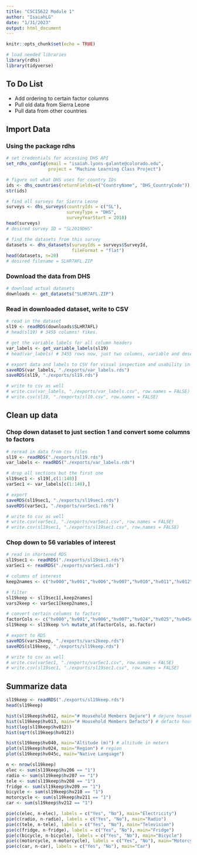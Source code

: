 ```yaml
---
title: "CSCI5622 Module 1"
author: "IsaiahLG"
date: "1/31/2023"
output: html_document
---
```


```r
knitr::opts_chunk$set(echo = TRUE)
```

```r
# load needed libraries
library(rdhs)
library(tidyverse)

```
## To Do List
- Add ordering to certain factor columns
- Pull old data from Sierra Leone
- Pull data from other countries

## Import Data

### Using the package rdhs
```r
# set credentials for accessing DHS API
set_rdhs_config(email = "isaiah.lyons-galante@colorado.edu",
                project = "Machine Learning Class Project")

# figure out what DHS uses for country IDs
ids <- dhs_countries(returnFields=c("CountryName", "DHS_CountryCode"))
str(ids)

# find all surveys for Sierra Leone
surveys <- dhs_surveys(countryIds = c("SL"),
                       surveyType = "DHS",
                       surveyYearStart = 2018)
head(surveys)
# desired survey ID = "SL2019DHS"

# find the datasets from this survey
datasets <- dhs_datasets(surveyIds = surveys$SurveyId,
                         fileFormat = "flat")
head(datasets, n=20)
# desired filename = SLHR7AFL.ZIP
```

### Download the data from DHS
```r
# download actual datasets
downloads <- get_datasets("SLHR7AFL.ZIP")
```

### Read in downloaded dataset, write to CSV
```r
# read in the dataset
sl19 <- readRDS(downloads$SLHR7AFL)
# head(sl19) # 3455 columns! Yikes. 

# get the variable labels for all column headers
var_labels <- get_variable_labels(sl19)
# head(var_labels) # 3455 rows now, just two columns, variable and description

# export data and labels to CSV for visual inspection and usability in other programs
saveRDS(var_labels, "./exports/var_labels.rds")
saveRDS(sl19, "./exports/sl19.rds")

# write to csv as well
# write.csv(var_labels, "./exports/var_labels.csv", row.names = FALSE)
# write.csv(sl19, "./exports/sl19.csv", row.names = FALSE)
```

## Clean up data

### Chop down dataset to just section 1 and convert some columns to factors
```r
# reread in data from csv files
sl19 <- readRDS("./exports/sl19.rds")
var_labels <- readRDS("./exports/var_labels.rds")

# drop all sections but the first one
sl19sec1 <- sl19[,c(1:148)] 
varSec1 <- var_labels[c(1:148),]

# export
saveRDS(sl19sec1, "./exports/sl19sec1.rds")
saveRDS(varSec1, "./exports/varSec1.rds")

# write to csv as well
# write.csv(varSec1, "./exports/varSec1.csv", row.names = FALSE)
# write.csv(sl19sec1, "./exports/sl19sec1.csv", row.names = FALSE)
```

### Chop down to 56 variables of interest
```r
# read in shortened RDS
sl19sec1 <- readRDS("./exports/sl19sec1.rds")
varSec1 <- readRDS("./exports/varSec1.rds")

# columns of interest
keep2names <- c("hv000","hv001","hv006","hv007","hv010","hv011","hv012","hv013","hv014","hv024","hv025","hv040","hv045c","hv201","hv204","hv205","hv206","hv207","hv208","hv209","hv210","hv211","hv212","hv213","hv214","hv215","hv216","hv217","hv219","hv220","hv221","hv226","hv227","hv230a","hv237","hv241","hv243a","hv243b","hv243c","hv243d","hv243e","hv244","hv245","hv246","hv246a","hv246b","hv246c","hv246d","hv246e","hv246f","hv247","hv270","hv271","hv270a","hv271a","hml1")

# filter
sl19keep <- sl19sec1[,keep2names]
vars2keep <- varSec1[keep2names,]

# convert certain columns to factors
factorCols <- c("hv000","hv001","hv006","hv007","hv024","hv025","hv045c","hv201","hv205","hv206","hv207","hv208","hv209","hv210","hv211","hv212","hv213","hv214","hv215","hv217","hv219","hv221","hv226","hv227","hv230a","hv237","hv241","hv243a","hv243b","hv243c","hv243d","hv243e","hv244","hv246","hv246a","hv246b","hv246c","hv246d","hv246e","hv246f","hv247","hv270","hv270a")
sl19keep <- sl19keep %>% mutate_at(factorCols, as.factor)

# export to RDS
saveRDS(vars2keep, "./exports/vars2keep.rds")
saveRDS(sl19keep, "./exports/sl19keep.rds")

# write to csv as well
# write.csv(varSec1, "./exports/varSec1.csv", row.names = FALSE)
# write.csv(sl19sec1, "./exports/sl19sec1.csv", row.names = FALSE)
```

## Summarize data

```r
sl19keep <- readRDS("./exports/sl19keep.rds")
head(sl19keep)

hist(sl19keep$hv012, main="# Household Members Dejure") # dejure household members
hist(sl19keep$hv013, main="# Household Members Defacto") # defacto household members
hist(log(sl19keep$hv012))
hist(sqrt(sl19keep$hv012))

hist(sl19keep$hv040, main="Altitude (m)") # altitude in meters
plot(sl19keep$hv024, main="Region") # region
plot(sl19keep$hv045c, main="Native Language")

n <- nrow(sl19keep)
elec <- sum(sl19keep$hv206 == "1")
radio <- sum(sl19keep$hv207 == "1")
tele <- sum(sl19keep$hv208 == "1")
fridge <- sum(sl19keep$hv209 == "1")
bicycle <- sum(sl19keep$hv210 == "1")
motorcycle <- sum(sl19keep$hv211 == "1")
car <- sum(sl19keep$hv212 == "1")

pie(c(elec, n-elec), labels = c("Yes", "No"), main="Electricity")
pie(c(radio, n-radio), labels = c("Yes", "No"), main="Radio")
pie(c(tele, n-tele), labels = c("Yes", "No"), main="Television")
pie(c(fridge, n-fridge), labels = c("Yes", "No"), main="Fridge")
pie(c(bicycle, n-bicycle), labels = c("Yes", "No"), main="Bicycle")
pie(c(motorcycle, n-motorcycle), labels = c("Yes", "No"), main="Motorcycle")
pie(c(car, n-car), labels = c("Yes", "No"), main="Car")
```